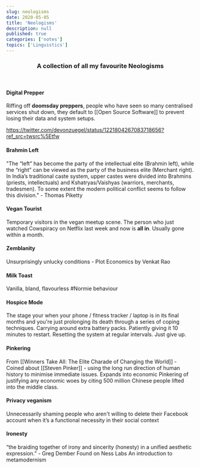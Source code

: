 ```yaml
---
slug: neologisms
date: 2020-05-05
title: 'Neologisms'
description: null
published: true
categories: ['notes']
topics: ['Linguistics']
---
```


<Center>

### A collection of all my favourite <a to="https://en.wikipedia.org/wiki/Neologism">Neologisms</a>

</Center>

<br />

<SimpleCard>

#### Digital Prepper
Riffing off **doomsday preppers**, people who have seen so many centralised services shut down, they default to [[Open Source Software]] to prevent losing their data and system setups.

https://twitter.com/devonzuegel/status/1221804267083718656?ref_src=twsrc%5Etfw

</SimpleCard>

<SimpleCard>

#### Brahmin Left

"The “left” has become the party of the intellectual elite (Brahmin left), while the “right” can be viewed as the party of the business elite (Merchant right). In India’s traditional caste system, upper castes were divided into Brahmins (priests, intellectuals) and Kshatryas/Vaishyas (warriors, merchants, tradesmen). To some extent the modern political conflict seems to follow this division." - <a to="http://piketty.pse.ens.fr/files/Piketty2018.pdf">Thomas Piketty </a>

</SimpleCard>

<SimpleCard>

#### Vegan Tourist

Temporary visitors in the vegan meetup scene. The person who just watched Cowspiracy on Netflix last week and now is __all in__. Usually gone within a month.

</SimpleCard>

<SimpleCard>

#### Zemblanity

Unsurprisingly unlucky conditions - <a to="https://www.ribbonfarm.com/2020/03/09/plot-economics/#more-6401">Plot Economics</a> by Venkat Rao

</SimpleCard>

<SimpleCard>

#### Milk Toast

Vanilla, bland, flavourless #Normie behaviour

</SimpleCard>

<SimpleCard>

#### Hospice Mode

The stage your when your phone / fitness tracker / laptop is in its final months and you're just prolonging its death through a series of coping techniques. Carrying around extra battery packs. Patiently giving it 10 minutes to restart. Resetting the system at regular intervals. Just give up.

</SimpleCard>

<SimpleCard>

#### Pinkering

From [[Winners Take All: The Elite Charade of Changing the World]] - Coined about [[Steven Pinker]] - using the long run direction of human history to minimise immediate issues. Expands into economic Pinkering of justifying any economic woes by citing 500 million Chinese people lifted into the middle class.

</SimpleCard>

<SimpleCard>

#### Privacy veganism

Unnecessarily shaming people who aren't willing to delete their Facebook account when it’s a functional necessity in their social context

</SimpleCard>

<SimpleCard>

#### Ironesty

“the braiding together of irony and sincerity (honesty) in a unified aesthetic expression.” - Greg Dember
Found on Ness Labs  <a to="https://nesslabs.com/metamodernism">An introduction to metamodernism</a>

</SimpleCard>